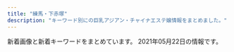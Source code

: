 ```yaml
---
title: "練馬・下赤塚"
description: "キーワード別にの巨乳アジアン・チャイナエステ嬢情報をまとめました。"
---
```


新着画像と新着キーワードをまとめています。
2021年05月22日の情報です。

<DmmAffiliateIns />
<KeywordTable
  shops={
    [
    {
        "name": "\u697d\u697d",
        "url": "http://www.e-rakuraku.info/",
        "keywords": {
            "C": 13
        },
        "img_links": [
            "http://www.e-rakuraku.info/images/huiyuan.png",
            "http://www.e-rakuraku.info/images/tite-gallery.png",
            "http://www.e-rakuraku.info/images/g5.jpg",
            "http://www.e-rakuraku.info/images/tel.png",
            "http://www.e-rakuraku.info/images/g3.jpg",
            "http://www.e-rakuraku.info/images/s1.png",
            "http://www.e-rakuraku.info/images/top.jpg",
            "http://www.e-rakuraku.info/images/sr.png",
            "http://www.e-rakuraku.info/images/g2.jpg",
            "http://www.e-rakuraku.info/images/g1.jpg",
            "http://www.e-rakuraku.info/images/nei_03.jpg",
            "http://www.e-rakuraku.info/images/g0.jpg",
            "http://www.e-rakuraku.info/images/tite-staff.png",
            "http://www.e-rakuraku.info/images/g4.jpg",
            "http://www.e-rakuraku.info/images/newt.png",
            "http://www.e-rakuraku.info/images/mobile.png",
            "http://www.e-rakuraku.info/images/s2.png",
            "http://www.e-rakuraku.info/images/newfacet.png"
        ],
        "station": "\u4e2d\u6751\u6a4b\u99c5"
    },
    {
        "img_links": [
            "http://sh-dafei.work/uploads/181207/1-1Q20G35320X0.png",
            "http://sh-dafei.work/uploads/181207/1-1Q20G40K63R.jpg",
            "http://sh-dafei.work/uploads/201002/1-201002144Z11V.jpg",
            "http://sh-dafei.work/uploads/171031/1-1G0311G505933.jpg",
            "http://sh-dafei.work/uploads/181214/1-1Q214154222511.jpg",
            "http://sh-dafei.work/uploads/allimg/180612/1-1P612160305350.jpg",
            "http://sh-dafei.work/templets/default/pc/picture/s_staff.png",
            "http://sh-dafei.work/uploads/171031/1-1G0311G344914.jpg",
            "http://sh-dafei.work/templets/default/pc/picture/s_pick.png",
            "http://sh-dafei.work/uploads/210219/1-210219105500300.jpg",
            "http://sh-dafei.work/uploads/180612/1-1P612160029349.jpg",
            "http://sh-dafei.work/uploads/181206/1-1Q206125154224.jpg",
            "http://sh-dafei.work/templets/default/pc/picture/face.png",
            "http://sh-dafei.work/uploads/190130/1-1Z130162635508.jpg",
            "http://sh-dafei.work/uploads/171031/1-1G0311G556445.jpg",
            "http://sh-dafei.work/uploads/171031/1-1G0311G531445.jpg",
            "http://sh-dafei.work/uploads/210326/1-210326140613257.jpg",
            "http://sh-dafei.work/uploads/180227/1-1P22G40S5448.jpg",
            "http://sh-dafei.work/templets/default/pc/picture/end1.jpg",
            "http://sh-dafei.work/uploads/190924/1-1Z924151334121.jpg",
            "http://sh-dafei.work/uploads/191115/1-191115132040J2.jpg",
            "http://sh-dafei.work/uploads/181206/1-1Q2061250494E.jpg",
            "http://sh-dafei.work/uploads/190301/1-1Z30116320A41.jpg",
            "http://sh-dafei.work/uploads/180612/1-1P6121601061c.jpg",
            "http://sh-dafei.work/uploads/171031/1-1G0311G4095M.jpg",
            "http://sh-dafei.work/templets/default/pc/picture/staffs.png",
            "http://sh-dafei.work/uploads/190809/1-1ZP9125I01S.jpg",
            "http://sh-dafei.work/uploads/181206/1-1Q2061253211D.jpg",
            "http://sh-dafei.work/templets/default/pc/picture/s_news.png",
            "http://sh-dafei.work/uploads/200117/1-20011G614144B.jpg",
            "http://sh-dafei.work/uploads/190329/1-1Z329151011c7.jpg",
            "http://sh-dafei.work/uploads/200612/1-200612154534W8.jpg",
            "http://sh-dafei.work/uploads/201113/1-20111314213cQ.jpg",
            "http://sh-dafei.work/uploads/181206/1-1Q2061249563O.jpg"
        ],
        "keywords": {},
        "url": "http://sh-dafei.work/",
        "station": "\u7df4\u99ac\u99c5\u897f\u53e3",
        "name": "\u5927\u5983"
    },
    {
        "url": "http://ginzaangel.esnavi.work/",
        "keywords": {
            "89": 1,
            "92": 1,
            "88": 2,
            "90": 3
        },
        "station": "\u7df4\u99ac\u99c5\u897f\u53e3",
        "name": "\u7df4\u99ac\u306e\u5929\u4f7f",
        "img_links": [
            "http://ginzaangel.esnavi.work/2/uploadimg/1615988408.jpeg",
            "http://ginzaangel.esnavi.work/news.jpg",
            "http://ginzaangel.esnavi.work/2/uploadimg/1615989033.jpeg",
            "http://ginzaangel.esnavi.work/int1.png",
            "http://ginzaangel.esnavi.work/2/uploadimg/1595657062.jpeg",
            "http://ginzaangel.esnavi.work/2/uploadimg/1601829474.jpeg",
            "http://ginzaangel.esnavi.work/sys1.jpg",
            "http://ginzaangel.esnavi.work/staff_t.jpg",
            "http://ginzaangel.esnavi.work/head.jpg",
            "http://ginzaangel.esnavi.work/s1.png",
            "http://ginzaangel.esnavi.work/sys2.jpg",
            "http://ginzaangel.esnavi.work/2/uploadimg/1619341553.jpeg",
            "http://ginzaangel.esnavi.work/2/uploadimg/1615989115.jpeg",
            "http://ginzaangel.esnavi.work/2/uploadimg/1615988934.jpeg"
        ]
    },
    {
        "name": "\u512a\u30fb\u7f8e",
        "keywords": {},
        "img_links": [
            "http://rose.este.work/index-1.htm.jpg",
            "http://rose.este.work/unnamed.png",
            "http://rose.este.work/index-25.htm.jpg",
            "http://rose.este.work/r5.jpg",
            "http://rose.este.work/totop.png",
            "http://rose.este.work/re.jpg",
            "http://rose.este.work/index-26.htm.jpg",
            "http://rose.este.work/sys1.png",
            "http://rose.este.work/r4.jpg",
            "http://rose.este.work/resize_1500-450.jpg",
            "http://rose.este.work/r3.jpg",
            "http://rose.este.work/r1.jpg",
            "http://rose.este.work/resize_250.png",
            "http://rose.este.work/index-24.htm.jpg"
        ],
        "station": "\u6c5f\u53e4\u7530\u99c5\u5357\u53e3",
        "url": "http://rose.este.work/"
    },
    {
        "name": "\u6e29\u30fb\u306c\u304f\u3082\u308a",
        "img_links": [],
        "keywords": {},
        "url": "http://tenpo2.iest.info/",
        "station": "\u4e0a\u677f\u6a4b\u99c5\u5317\u53e3"
    },
    {
        "name": "\u30b8\u30e3\u30b9\u30df\u30f3",
        "url": "http://evergrace.tyo.cm/",
        "img_links": [],
        "keywords": {},
        "station": "\u6210\u5897\u99c5"
    },
    {
        "img_links": [
            "http://pakira-massage.work/i/img/sta1.jpg",
            "http://pakira-massage.work/i/img/r4.jpg",
            "http://pakira-massage.work/img/head.jpg",
            "http://pakira-massage.work/i/img/r1.jpg",
            "http://pakira-massage.work/i/img/r3.jpg",
            "http://pakira-massage.work/img/sta1.jpg",
            "http://pakira-massage.work/i/img/st1.jpg",
            "http://pakira-massage.work/img/botton.jpg",
            "http://pakira-massage.work/img/sta2.jpg",
            "http://pakira-massage.work/i/img/r6.jpg",
            "http://pakira-massage.work/img/st2.jpg",
            "http://pakira-massage.work/img/campian.jpg",
            "http://pakira-massage.work/i/img/r2.jpg",
            "http://pakira-massage.work/i/img/sta2.jpg",
            "http://pakira-massage.work/img/mobile-1.png",
            "http://pakira-massage.work/img/s1.jpg",
            "http://pakira-massage.work/img/st1.jpg",
            "http://pakira-massage.work/img/nos.jpg",
            "http://pakira-massage.work/i/img/r5.jpg",
            "http://pakira-massage.work/img/s2.jpg"
        ],
        "keywords": {
            "85": 2,
            "C": 11,
            "87": 1,
            "E": 1
        },
        "station": "\u8981\u753a\u99c55\u756a\u51fa\u53e3",
        "name": "\u30d1\u30ad\u30e9",
        "url": "http://pakira-massage.work/"
    },
    {
        "img_links": [
            "http://aclass.estheya.com/css/staff/staff001.jpg",
            "http://aclass.estheya.com/css/staff/staff006.jpg",
            "http://aclass.estheya.com/css/staff/staff001-b.jpg",
            "http://aclass.estheya.com/css/staff/staff0004.jpg",
            "http://aclass.estheya.com/images/call.png",
            "http://aclass.estheya.com/css/m-head02.jpg",
            "http://aclass.estheya.com/css/m-top004.jpg",
            "http://aclass.estheya.com/css/staff/staff005.jpg",
            "http://aclass.estheya.com/css/m-head04.jpg",
            "http://aclass.estheya.com/css/right.jpg",
            "http://aclass.estheya.com/css/staff/staff0003.jpg",
            "http://aclass.estheya.com/css/cam01.jpg",
            "http://aclass.estheya.com/css/staff/staff002.jpg",
            "http://aclass.estheya.com/css/left.jpg"
        ],
        "station": "\u7df4\u99ac\u99c5",
        "name": "A-CLASS\uff5e\u30a8\u30fc\u30af\u30e9\u30b9\uff5e",
        "keywords": {
            "D": 3,
            "89": 1,
            "92": 1,
            "E": 1,
            "90": 3,
            "86": 1,
            "C": 2
        },
        "url": "http://aclass.estheya.com/"
    },
    {
        "img_links": [
            "http://margaret.ests.jp/photos/sites/29/2020/04/202004102157462.jpeg",
            "http://margaret.ests.jp/images/room4.jpg",
            "http://margaret.ests.jp/photos/sites/29/2020/04/2020040205541033.jpg",
            "http://margaret.ests.jp/photos/sites/29/2020/06/202006301829174.jpeg",
            "http://margaret.ests.jp/images/room2.jpg",
            "http://margaret.ests.jp/photos/sites/29/2020/04/202004081414540.jpg",
            "http://margaret.ests.jp/photos/sites/29/2021/01/2021011511194654.jpg",
            "http://margaret.ests.jp/photos/sites/29/2020/08/2020080615352994.jpeg",
            "http://margaret.ests.jp/images/service3.jpg",
            "http://margaret.ests.jp/images/service4.jpg",
            "http://margaret.ests.jp/images/s_pick.jpg",
            "http://margaret.ests.jp/images/s_service.png",
            "http://margaret.ests.jp/images/service1.jpg",
            "http://margaret.ests.jp/images/room1.jpg",
            "http://margaret.ests.jp/photos/sites/29/2020/03/2020032709162529.jpg",
            "http://margaret.ests.jp/images/mobile.jpg",
            "http://margaret.ests.jp/images/s_staff.png",
            "http://margaret.ests.jp/images/top.jpg",
            "http://margaret.ests.jp/photos/sites/29/2020/05/202005281752578.jpg",
            "http://margaret.ests.jp/photos/sites/29/2020/04/2020041014190824.jpg",
            "http://margaret.ests.jp/images/service2.jpg",
            "http://margaret.ests.jp/images/room3.jpg",
            "http://margaret.ests.jp/images/s_news.jpg",
            "http://margaret.ests.jp/images/info.jpg",
            "http://margaret.ests.jp/photos/sites/29/2020/06/2020062814010219.jpeg",
            "http://margaret.ests.jp/photos/sites/29/2020/08/2020082222274080.jpeg"
        ],
        "keywords": {
            "88": 24,
            "85": 36,
            "86": 24,
            "87": 12,
            "D": 72,
            "E": 60
        },
        "url": "http://margaret.ests.jp/",
        "name": "\u30de\u30fc\u30ac\u30ec\u30c3\u30c8",
        "station": "\u685c\u53f0\u99c5\u5317\u53e3"
    },
    {
        "name": "\u3072\u307e\u308f\u308a",
        "station": "\u7df4\u99ac\u99c5\u5357\u53e3",
        "url": "http://himawari.est-u.com/",
        "img_links": [
            "http://himawari.est-u.com/images/index_04.jpg",
            "http://himawari.est-u.com/staff/yuki.jpg",
            "http://himawari.est-u.com/staff/umi.jpg",
            "http://himawari.est-u.com/staff/sakura.jpg",
            "http://himawari.est-u.com/staff/yumi.jpg",
            "http://himawari.est-u.com/images/index_08.jpg",
            "http://himawari.est-u.com/images/index_02.jpg",
            "http://himawari.est-u.com/images/down.jpg",
            "http://himawari.est-u.com/staff/izumi.jpg",
            "http://himawari.est-u.com/staff/risa.jpg",
            "http://himawari.est-u.com/staff/asuka.jpg",
            "http://himawari.est-u.com/images/index2_08.jpg",
            "http://himawari.est-u.com/images/a1.jpg",
            "http://himawari.est-u.com/images/a2.jpg",
            "http://himawari.est-u.com/images/therpist.jpg",
            "http://himawari.est-u.com/staff/nami.jpg",
            "http://himawari.est-u.com/images/index_10.jpg",
            "http://himawari.est-u.com/staff/emi.jpg"
        ],
        "keywords": {
            "C": 7
        }
    },
    {
        "keywords": {},
        "station": "\u77f3\u795e\u4e95\u516c\u5712\u99c5\u5357\u53e3",
        "url": "http://aroma-p.info/",
        "img_links": [],
        "name": "AROMA PLAZA \u30a2\u30ed\u30de\u30d7\u30e9\u30b6"
    },
    {
        "url": "http://es-nerima.biz/",
        "station": "\u7df4\u99ac\u99c5\u5317\u53e3",
        "img_links": [
            "http://es-nerima.biz/wp-content/uploads/2016/10/eri-250x330.jpg",
            "http://es-nerima.biz/wp-content/themes/template-salon2/images/pickup-frame.png",
            "http://es-nerima.biz/wp-content/uploads/2016/10/g3-250x330.jpg",
            "http://cdn.dino-es.com/images/logo/88x31DinoEs.png",
            "http://es-nerima.biz/wp-content/uploads/2016/10/g1-250x330.jpg",
            "http://es-nerima.biz/wp-content/themes/template-salon2/images/newface-ttl.png",
            "http://es-nerima.biz/wp-content/uploads/2016/10/camp-bnr.jpg",
            "http://es-nerima.biz/wp-content/themes/template-salon2/images/gallery1.jpg",
            "http://es-nerima.biz/wp-content/themes/template-salon2/images/pickup-ttl.png",
            "http://es-nerima.biz/wp-content/themes/template-salon2/images/gallery4.jpg",
            "http://es-nerima.biz/wp-content/uploads/2016/10/g5.jpg",
            "http://es-nerima.biz/wp-content/themes/template-salon2/images/gallery2.jpg",
            "http://es-nerima.biz/wp-content/themes/template-salon2/images/magazine.jpg",
            "http://es-nerima.biz/wp-content/uploads/2016/10/eri.jpg",
            "http://es-nerima.biz/wp-content/uploads/2016/10/girl-1-250x330.jpg",
            "http://es-nerima.biz/wp-content/uploads/2016/10/mika.jpg",
            "http://es-nerima.biz/wp-content/uploads/2016/10/girl-1.jpg",
            "http://es-nerima.biz/wp-content/uploads/2016/10/gallery8-600x600.jpg",
            "http://es-nerima.biz/wp-content/uploads/2016/10/mika-250x330.jpg",
            "http://es-nerima.biz/wp-content/uploads/2016/10/g3.jpg",
            "http://es-nerima.biz/wp-content/uploads/2016/10/g6-250x330.jpg",
            "http://es-nerima.biz/wp-content/uploads/2016/10/g4-250x330.jpg",
            "http://es-nerima.biz/wp-content/themes/template-salon2/images/massage-de_88_31.jpg",
            "http://es-nerima.biz/wp-content/themes/template-salon2/images/gallery-ttl.png",
            "http://es-nerima.biz/wp-content/themes/template-salon2/images/gallery3.jpg",
            "http://es-nerima.biz/wp-content/uploads/2016/10/gallery2.jpg",
            "http://es-nerima.biz/wp-content/uploads/2016/10/gallery8.jpg",
            "http://es-nerima.biz/wp-content/uploads/2016/10/g5-250x330.jpg",
            "http://es-nerima.biz/wp-content/uploads/2016/10/gallery5.jpg",
            "http://es-nerima.biz/wp-content/uploads/2016/10/gallery7.jpg",
            "http://es-nerima.biz/wp-content/themes/template-salon2/images/camp-bnr.jpg",
            "http://es-nerima.biz/wp-content/themes/template-salon2/images/tel.png",
            "http://es-nerima.biz/wp-content/themes/template-salon2/images/slider1.jpg",
            "http://es-nerima.biz/wp-content/themes/template-salon2/images/news-ttl.png",
            "http://es-nerima.biz/wp-content/uploads/2016/10/gallery3.jpg",
            "http://es-nerima.biz/wp-content/uploads/2016/10/gallery6.jpg",
            "http://es-nerima.biz/wp-content/uploads/2016/10/gallery1.jpg",
            "http://es-nerima.biz/wp-content/uploads/2016/10/g6.jpg"
        ],
        "keywords": {},
        "name": "\u3046\u3089\u3089"
    },
    {
        "name": "\u6708\u306e\u604b",
        "keywords": {
            "C": 7
        },
        "url": "http://moonlove.est-u.com/",
        "station": "\u7df4\u99ac\u99c5\u5317\u53e3",
        "img_links": [
            "http://moonlove.est-u.com/images/index1_06.jpg",
            "http://moonlove.est-u.com/images/index_12.jpg",
            "http://moonlove.est-u.com/images/s6.jpg",
            "http://moonlove.est-u.com/images/staff_09.jpg",
            "http://moonlove.est-u.com/staff/hitomi.jpg",
            "http://moonlove.est-u.com/images/index_14.jpg",
            "http://moonlove.est-u.com/images/index_16.jpg",
            "http://moonlove.est-u.com/images/index_02.jpg",
            "http://moonlove.est-u.com/images/s5.jpg",
            "http://moonlove.est-u.com/images/icon_000.jpg",
            "http://moonlove.est-u.com/images/index_07.jpg",
            "http://moonlove.est-u.com/images/s3.jpg",
            "http://moonlove.est-u.com/images/s1.jpg",
            "http://moonlove.est-u.com/images/index_05.jpg",
            "http://moonlove.est-u.com/images/s8.jpg",
            "http://moonlove.est-u.com/staff/sakura.jpg",
            "http://moonlove.est-u.com/images/index_13.jpg",
            "http://moonlove.est-u.com/images/index_15.jpg",
            "http://moonlove.est-u.com/images/index_08.jpg",
            "http://moonlove.est-u.com/images/index3_06.jpg",
            "http://moonlove.est-u.com/staff/nami.jpg",
            "http://moonlove.est-u.com/images/index_10.jpg",
            "http://moonlove.est-u.com/images/index_04.jpg",
            "http://moonlove.est-u.com/staff/kaori.jpg",
            "http://moonlove.est-u.com/staff/miki.jpg",
            "http://moonlove.est-u.com/staff/ayumi.jpg",
            "http://moonlove.est-u.com/images/s4.jpg",
            "http://moonlove.est-u.com/images/index2_06.jpg",
            "http://moonlove.est-u.com/images/index_19.jpg",
            "http://moonlove.est-u.com/images/index_17.jpg"
        ]
    },
    {
        "url": "https://salasa.tokyo/",
        "name": "\u3064\u307c\u307f",
        "keywords": {
            "C": 13,
            "D": 6,
            "E": 14,
            "G": 3
        },
        "station": "\u7df4\u99ac\u99c5\u897f\u53e3",
        "img_links": [
            "https://salasa.tokyo/wp-content/uploads/2020/02/11salasa.jpg",
            "https://salasa.tokyo/wp-content/themes/este/img/tel_header.png",
            "https://salasa.tokyo/wp-content/themes/este/img/call.png",
            "https://salasa.tokyo/wp-content/uploads/2020/04/2311121salasa.jpg",
            "https://salasa.tokyo/wp-content/themes/este/img/4.jpg",
            "https://salasa.tokyo/wp-content/themes/este/img/top-img04.png",
            "https://salasa.tokyo/wp-content/uploads/2020/02/8776salasa.jpg",
            "https://salasa.tokyo/wp-content/uploads/2021/02/345salasa.jpg",
            "https://salasa.tokyo/wp-content/uploads/2020/02/1salasa.jpg",
            "https://salasa.tokyo/wp-content/themes/este/img/2.jpg",
            "https://salasa.tokyo/wp-content/themes/este/img/top-img02.png",
            "https://salasa.tokyo/wp-content/themes/este/img/top-img021.png",
            "https://salasa.tokyo/wp-content/themes/este/img/tel_footer.png",
            "https://salasa.tokyo/wp-content/themes/este/img/1.jpg",
            "https://salasa.tokyo/wp-content/uploads/2020/03/897261salasa.jpg",
            "https://salasa.tokyo/wp-content/themes/este/img/top-img01b.png",
            "https://salasa.tokyo/wp-content/themes/este/img/3.jpg",
            "https://salasa.tokyo/wp-content/uploads/2020/02/32salasa.jpg",
            "https://salasa.tokyo/wp-content/uploads/2021/04/s187alasa.jpg",
            "https://salasa.tokyo/wp-content/themes/este/img/top-img01.png",
            "https://salasa.tokyo/wp-content/uploads/2020/02/21salasa.jpg",
            "https://salasa.tokyo/wp-content/themes/este/img/top-img05.png",
            "https://salasa.tokyo/wp-content/themes/este/img/top-img01a.png",
            "https://salasa.tokyo/wp-content/uploads/2020/02/41salasa.jpg"
        ]
    },
    {
        "station": "\u5927\u5c71\u99c5\u5357\u53e3",
        "url": "http://c-ikoi.work/",
        "name": "\u61a9",
        "keywords": {},
        "img_links": [
            "http://c-ikoi.work/images/line.png",
            "http://c-ikoi.work/images/int3.png",
            "http://c-ikoi.work/images/3.jpg",
            "http://c-ikoi.work/images/interior_t.jpg",
            "http://c-ikoi.work/images/rec2.png",
            "http://c-ikoi.work/images/news.jpg",
            "http://c-ikoi.work/img/aoi1.jpg",
            "http://c-ikoi.work/images/sys3.png",
            "http://c-ikoi.work/images/staff_t.jpg",
            "http://c-ikoi.work/images/head.jpg",
            "http://c-ikoi.work/images/mobile.jpg",
            "http://c-ikoi.work/images/int2.png",
            "http://c-ikoi.work/images/4.jpg",
            "http://c-ikoi.work/img/moe1.jpg",
            "http://c-ikoi.work/images/2.jpg",
            "http://c-ikoi.work/images/1.jpg",
            "http://c-ikoi.work/images/sys1.jpg",
            "http://c-ikoi.work/images/tel.jpg",
            "http://c-ikoi.work/images/rec1.png",
            "http://c-ikoi.work/img/yuki1.jpg",
            "http://c-ikoi.work/images/int1.png",
            "http://c-ikoi.work/img/rina1.jpg",
            "http://c-ikoi.work/images/sys2.jpg",
            "http://c-ikoi.work/images/concept.jpg"
        ]
    },
    {
        "img_links": [
            "http://www.smile.mensest.com/files/003.jpg",
            "http://www.smile.mensest.com/img/ttl_news.png",
            "http://www.smile.mensest.com/img/goback.jpg",
            "http://www.smile.mensest.com/img/ttl_info.png",
            "http://www.smile.mensest.com/files/004.jpg",
            "http://www.smile.mensest.com/img/pickup.jpg",
            "http://www.smile.mensest.com/img/header02.png",
            "http://www.smile.mensest.com/img/btn_blog.png",
            "http://www.smile.mensest.com/files/001.jpg",
            "http://www.smile.mensest.com/img/btn_side_mobile.jpg",
            "http://www.smile.mensest.com/files/002.jpg"
        ],
        "keywords": {
            "D": 4,
            "85": 2,
            "87": 2,
            "C": 16,
            "88": 4
        },
        "url": "http://www.smile.mensest.com/",
        "name": "Smile -\u30b9\u30de\u30a4\u30eb-",
        "station": "\u7df4\u99ac\u99c5\u897f\u53e3"
    },
    {
        "name": "\u7d05\u6708",
        "station": "\u4e0b\u8d64\u585a\u99c5\u5317\u53e3",
        "img_links": [
            "http://www.es-kou.link/img/satomi1.jpg",
            "http://www.es-kou.link/images/s1.png",
            "http://www.es-kou.link/images/b2.jpg",
            "http://www.es-kou.link/img/nana1.jpg",
            "http://www.es-kou.link/images/1.jpg",
            "http://www.es-kou.link/images/2.jpg",
            "http://www.es-kou.link/images/b1.jpg",
            "http://www.es-kou.link/images/int1.png",
            "http://www.es-kou.link/images/int2.png",
            "http://www.es-kou.link/img/mimi1.jpg",
            "http://www.es-kou.link/images/interior_t.jpg",
            "http://www.es-kou.link/images/info.png",
            "http://www.es-kou.link/images/sys1.jpg",
            "http://www.es-kou.link/images/sys3.png",
            "http://www.es-kou.link/images/head.jpg",
            "http://www.es-kou.link/images/sys2.jpg",
            "http://www.es-kou.link/images/3.jpg",
            "http://www.es-kou.link/images/mobile.jpg",
            "http://www.es-kou.link/images/news.jpg",
            "http://www.es-kou.link/images/staff_t.jpg"
        ],
        "keywords": {},
        "url": "http://www.es-kou.link/"
    },
    {
        "keywords": {},
        "img_links": [
            "https://static.wixstatic.com/media/73ea4e_4f276738c0354f93b87840e2d55be62b~mv2.png",
            "https://static.wixstatic.com/media/56292f_4d626237c2cd4806b0251dae4554758e.jpg",
            "https://static.wixstatic.com/media/73ea4e_73ca4971bac34776a53c8b09526abe0d~mv2.jpg",
            "https://static.wixstatic.com/media/56292f_3dc196c69ac04338b46a28f7dc0f4df2.jpg"
        ],
        "url": "https://1270791003.wixsite.com/mysite/",
        "station": "\u65b0\u685c\u53f0\u99c51\u756a\u51fa\u53e3",
        "name": "\u697d\u3005"
    },
    {
        "station": "\u3068\u304d\u308f\u53f0\u99c5\u5357\u53e3",
        "name": "\u6696\u5fc3",
        "url": "http://www.hi-msg.com/dansin/",
        "img_links": [
            "http://www.hi-msg.com/dansin/images/p-5.jpg",
            "http://www.hi-msg.com/dansin/images/p-2-1.jpg",
            "http://www.hi-msg.com/dansin/images/p-5-1.jpg",
            "http://www.hi-msg.com/dansin/images/1.jpg",
            "http://www.hi-msg.com/dansin/images/s_pick.jpg",
            "http://www.hi-msg.com/dansin/images/p-8.jpg",
            "http://www.hi-msg.com/dansin/images/s_face.jpg",
            "http://www.hi-msg.com/dansin/images/top1.jpg",
            "http://www.hi-msg.com/dansin/images/p-2.jpg",
            "http://www.hi-msg.com/dansin/images/p-7.jpg",
            "http://www.hi-msg.com/dansin/images/top.jpg",
            "http://www.hi-msg.com/dansin/images/p-9-1.jpg",
            "http://www.hi-msg.com/dansin/images/s_news.jpg",
            "http://www.hi-msg.com/dansin/images/p-9.jpg",
            "http://www.hi-msg.com/dansin/images/end1.jpg",
            "http://www.hi-msg.com/dansin/images/mobile.jpg",
            "http://www.hi-msg.com/dansin/images/p-6.jpg",
            "http://www.hi-msg.com/dansin/images/p-6-1.jpg",
            "http://www.hi-msg.com/dansin/images/nav.jpg",
            "http://www.hi-msg.com/dansin/images/s_info.jpg"
        ],
        "keywords": {}
    },
    {
        "keywords": {
            "C": 8
        },
        "url": "http://www.nerima-rose.com/",
        "name": "ROSE",
        "station": "\u7df4\u99ac\u99c5\u5357\u53e3",
        "img_links": [
            "http://www.nerima-rose.com/images/shop/4/s1.jpg",
            "http://www.nerima-rose.com/cgi-bin/topics/img/16-1.jpg",
            "http://www.nerima-rose.com/images/rosa-pindao_09.jpg",
            "http://www.nerima-rose.com/images/aroma/r2.jpg",
            "http://www.nerima-rose.com/images/aroma/r1.jpg",
            "http://www.nerima-rose.com/images/index-rosa_04.jpg",
            "http://www.nerima-rose.com/images/sys3.jpg",
            "http://www.nerima-rose.com/images/staff/17/riri.jpg",
            "http://www.nerima-rose.com/images/staff/17/2/nana.png",
            "http://www.nerima-rose.com/images/staff/18/ayumi.jpg",
            "http://www.nerima-rose.com/images/images/sys2018_03.jpg",
            "http://www.nerima-rose.com/images/rosa-pindao_07.jpg",
            "http://www.nerima-rose.com/images/nav/nav-rec.jpg",
            "http://www.nerima-rose.com/images/shop/h1.jpg",
            "http://www.nerima-rose.com/images/index-rosa_02.jpg",
            "http://www.nerima-rose.com/images/shop/11.jpg",
            "http://www.nerima-rose.com/images/rosa-sys_04.jpg",
            "http://www.nerima-rose.com/images/rosa-sys_09a.jpg",
            "http://www.nerima-rose.com/images/index-rosa_09.jpg",
            "http://www.nerima-rose.com/images/aroma/r3.jpg",
            "http://www.nerima-rose.com/images/staff/18/hina.jpg",
            "http://www.nerima-rose.com/images/staff/16/kaori2.jpg",
            "http://www.nerima-rose.com/images/nav/nav-acc.jpg",
            "http://www.nerima-rose.com/images/staff/18/misaki.jpg",
            "http://www.nerima-rose.com/images/staff/17/2/ena.jpg",
            "http://www.nerima-rose.com/images/images/sys2018_06.jpg",
            "http://www.nerima-rose.com/images/shop/3/sh1.jpg",
            "http://www.nerima-rose.com/images/staff/16/aya2.jpg"
        ]
    },
    {
        "url": "http://lachesis.este88.com/",
        "station": "\u5927\u6cc9\u5b66\u5712\u99c5",
        "keywords": {
            "91": 3,
            "E": 1,
            "D": 2,
            "88": 2,
            "93": 1,
            "F": 4,
            "95": 1,
            "G": 1,
            "84": 1,
            "81": 1,
            "83": 2,
            "C": 4,
            "80": 1,
            "86": 1
        },
        "name": "\u30e9\u30b1\u30b7\u30b9\u5927\u6cc9\u5b66\u5712",
        "img_links": [
            "http://lachesis.este88.com/gals/narumi2.jpg",
            "https://lachesis.este88.com/gals/mao1.jpg",
            "http://lachesis.este88.com/images/info5.jpg",
            "http://lachesis.este88.com/gals/maria1.jpg",
            "https://lachesis.este88.com/gals/minami1.jpg",
            "http://lachesis.este88.com/gals/rinnka1.jpg",
            "https://lachesis.este88.com/images/sysh3bar.png",
            "http://lachesis.este88.com/gals/ruka2.jpg",
            "http://lachesis.este88.com/gals/itika2.jpg",
            "http://lachesis.este88.com/gals/nozomi4.jpg",
            "http://lachesis.este88.com/gals/ruka4.jpg",
            "https://lachesis.este88.com/gals/yuno1.jpg",
            "http://lachesis.este88.com/gals/nozomi2.jpg",
            "http://lachesis.este88.com/gals/yuno2.jpg",
            "http://lachesis.este88.com/images/bg_header.jpg",
            "http://lachesis.este88.com/gals/miho1.jpg",
            "http://lachesis.este88.com/images/sysh3bar.png",
            "http://lachesis.este88.com/gals/ruka1.jpg",
            "http://lachesis.este88.com/gals/tumugi1.jpg",
            "http://lachesis.este88.com/images/line.jpg",
            "https://lachesis.este88.com/images/info5.jpg",
            "https://lachesis.este88.com/gals/nozomi1.jpg",
            "https://lachesis.este88.com/gals/tumugi1.jpg",
            "http://lachesis.este88.com/gals/miku3.jpg",
            "https://lachesis.este88.com/images/bg_header.jpg",
            "http://lachesis.este88.com/gals/aoi1.jpg",
            "http://lachesis.este88.com/gals/aoi3.jpg",
            "http://lachesis.este88.com/gals/mao2.jpg",
            "http://lachesis.este88.com/gals/tumugi2.jpg",
            "https://lachesis.este88.com/gals/narumi1.jpg",
            "http://lachesis.este88.com/images/bg_header3.jpg",
            "http://lachesis.este88.com/gals/ruka3.jpg",
            "http://momipara.jp/img/link/momi234.jpg",
            "http://lachesis.este88.com/gals/aoi2.jpg",
            "http://lachesis.este88.com/gals/nozomi1.jpg",
            "http://lachesis.este88.com/gals/rinnka4.jpg",
            "http://lachesis.este88.com/gals/mao1.jpg",
            "http://lachesis.este88.com/gals/tumugi3.jpg",
            "http://lachesis.este88.com/gals/itika3.jpg",
            "http://lachesis.este88.com/gals/miku1.jpg",
            "http://lachesis.este88.com/gals/narumi1.jpg",
            "http://lachesis.este88.com/gals/narumi3.jpg",
            "http://lachesis.este88.com/gals/yuno3.jpg",
            "http://lachesis.este88.com/gals/rinnka3.jpg",
            "http://lachesis.este88.com/gals/itika1.jpg",
            "https://lachesis.este88.com/gals/ruka1.jpg",
            "http://lachesis.este88.com/gals/narumi4.jpg",
            "https://lachesis.este88.com/gals/maria1.jpg",
            "http://lachesis.este88.com/gals/yuno1.jpg",
            "http://lachesis.este88.com/gals/minami2.jpg",
            "https://lachesis.este88.com/gals/miho1.jpg",
            "http://lachesis.este88.com/gals/miku2.jpg",
            "https://lachesis.este88.com/images/line.jpg",
            "https://lachesis.este88.com/gals/itika1.jpg",
            "https://lachesis.este88.com/images/bg_header3.jpg",
            "https://lachesis.este88.com/gals/miku1.jpg",
            "http://lachesis.este88.com/gals/miho3.jpg",
            "http://lachesis.este88.com/gals/rinnka2.jpg",
            "http://lachesis.este88.com/gals/miho2.jpg",
            "https://lachesis.este88.com/gals/rinnka1.jpg",
            "http://lachesis.este88.com/gals/minami1.jpg",
            "https://lachesis.este88.com/gals/aoi1.jpg",
            "http://lachesis.este88.com/gals/nozomi3.jpg"
        ]
    },
    {
        "keywords": {
            "88": 5,
            "85": 10,
            "D": 15,
            "83": 5
        },
        "url": "http://siesta.ests.jp/",
        "img_links": [
            "http://siesta.ests.jp/photos/sites/39/2021/01/2021011116333493.jpg",
            "http://siesta.ests.jp/images/news.jpg",
            "http://siesta.ests.jp/images/pick.jpg",
            "http://siesta.ests.jp/images/acc2.jpg",
            "http://siesta.ests.jp/photos/sites/39/2021/04/2021042011331872.jpg",
            "http://siesta.ests.jp/images/mobile1.jpg",
            "http://siesta.ests.jp/images/info.jpg",
            "http://siesta.ests.jp/images/top.png",
            "http://siesta.ests.jp/images/s-recriut.jpg",
            "http://siesta.ests.jp/images/s-staff.jpg",
            "http://siesta.ests.jp/images/acc3.jpg",
            "http://siesta.ests.jp/photos/sites/39/2021/04/2021040818055925.jpg",
            "http://siesta.ests.jp/images/acc1.jpg",
            "http://siesta.ests.jp/images/mobile.jpg",
            "http://siesta.ests.jp/images/acc4.jpg",
            "http://siesta.ests.jp/photos/sites/39/2021/01/2021011116333298.jpg"
        ],
        "station": "\u5927\u6cc9\u5b66\u5712\u99c5\u5317\u53e3",
        "name": "\u30b7\u30a8\u30b9\u30bf"
    },
    {
        "url": "http://www.es-yas.click/",
        "name": "\u30b9\u30a6\u30a3\u30fc\u30c8",
        "station": "\u4e2d\u6751\u6a4b\u99c5\u5357\u53e3",
        "img_links": [
            "http://www.es-yas.click/images/mobile.jpg",
            "http://www.es-yas.click/images/interior_t.jpg",
            "http://www.es-yas.click/images/sys2.png",
            "http://www.es-yas.click/img/sayuri1.jpg",
            "http://www.es-yas.click/images/s1.png",
            "http://www.es-yas.click/images/news.jpg",
            "http://www.es-yas.click/img/mari1.jpg",
            "http://www.es-yas.click/images/3.jpg",
            "http://www.es-yas.click/images/sys1.png",
            "http://www.es-yas.click/img/riri1.jpg",
            "http://www.es-yas.click/images/sirase.jpg",
            "http://www.es-yas.click/images/ac1.png",
            "http://www.es-yas.click/images/int2.png",
            "http://www.es-yas.click/images/1.jpg",
            "http://www.es-yas.click/images/2.jpg",
            "http://www.es-yas.click/images/newface.png",
            "http://www.es-yas.click/images/staff_t.jpg",
            "http://www.es-yas.click/images/head.jpg",
            "http://www.es-yas.click/images/info.png",
            "http://www.es-yas.click/images/int1.png",
            "http://www.es-yas.click/images/tel.jpg"
        ],
        "keywords": {}
    },
    {
        "keywords": {
            "D": 2,
            "E": 1
        },
        "img_links": [
            "http://nymphe-est.biz/images/tm.jpg",
            "http://nymphe-est.biz/images/bul.jpg",
            "http://nymphe-est.biz/images/stal.jpg",
            "http://nymphe-est.biz/images/m2.png",
            "http://nymphe-est.biz/images/m4.png",
            "http://nymphe-est.biz/images/m1.png",
            "http://nymphe-est.biz/images/top.png",
            "http://nymphe-est.biz/images/tit5.jpg",
            "http://nymphe-est.biz/images/tit3.jpg",
            "http://nymphe-est.biz/images/fla.jpg",
            "http://nymphe-est.biz/images/cg01.jpg",
            "http://nymphe-est.biz/images/bur.jpg",
            "http://nymphe-est.biz/images/m3.png",
            "http://nymphe-est.biz/images/no.png",
            "http://nymphe-est.biz/images/stat.jpg",
            "http://nymphe-est.biz/images/cg03.jpg",
            "http://nymphe-est.biz/images/accl.jpg",
            "http://nymphe-est.biz/images/m6.png",
            "http://nymphe-est.biz/images/cg02.jpg",
            "http://nymphe-est.biz/images/spt.png",
            "http://nymphe-est.biz/images/tit2.jpg",
            "http://nymphe-est.biz/images/m5.png",
            "http://nymphe-est.biz/images/tit6.jpg",
            "http://nymphe-est.biz/images/tit4.jpg"
        ],
        "station": "\u6771\u6b66\u7df4\u99ac\u99c5\u5317\u53e3",
        "url": "http://nymphe-est.biz/",
        "name": "\u59eb\u306e\u3086\u3073\u3055\u304d"
    },
    {
        "station": "\u7df4\u99ac\u99c5\u897f\u53e3",
        "img_links": [
            "http://ponfu-massage.work/i/img/sta28.jpg",
            "http://ponfu-massage.work/img/st38.jpg",
            "http://ponfu-massage.work/img/sta47.jpg",
            "http://ponfu-massage.work/img/st18.jpg",
            "http://ponfu-massage.work/img/sta44.jpg",
            "http://ponfu-massage.work/img/st35.jpg",
            "http://ponfu-massage.work/img/acc6.jpg",
            "http://ponfu-massage.work/img/st42.jpg",
            "http://ponfu-massage.work/img/s44.jpg",
            "http://ponfu-massage.work/img/sta45.jpg",
            "http://ponfu-massage.work/img/s43.jpg",
            "http://ponfu-massage.work/img/acc4.jpg",
            "http://ponfu-massage.work/i/img/sta43.jpg",
            "http://ponfu-massage.work/i/img/r4.jpg",
            "http://ponfu-massage.work/img/s39.jpg",
            "http://ponfu-massage.work/img/st28.jpg",
            "http://ponfu-massage.work/img/sta30.jpg",
            "http://ponfu-massage.work/img/acc5.jpg",
            "http://ponfu-massage.work/i/img/st45.jpg",
            "http://ponfu-massage.work/img/sta46.jpg",
            "http://ponfu-massage.work/img/st41.jpg",
            "http://ponfu-massage.work/img/st43.jpg",
            "http://ponfu-massage.work/i/img/r3.jpg",
            "http://ponfu-massage.work/i/img/sta44.jpg",
            "http://ponfu-massage.work/i/img/r1.jpg",
            "http://ponfu-massage.work/img/sta41.jpg",
            "http://ponfu-massage.work/i/img/sta39.jpg",
            "http://ponfu-massage.work/img/acc3.jpg",
            "http://ponfu-massage.work/img/st46.jpg",
            "http://ponfu-massage.work/img/acc8.jpg",
            "http://ponfu-massage.work/i/img/sta47.jpg",
            "http://ponfu-massage.work/img/s38.jpg",
            "http://ponfu-massage.work/img/acc9.jpg",
            "http://ponfu-massage.work/img/sta38.jpg",
            "http://ponfu-massage.work/i/img/sta38.jpg",
            "http://ponfu-massage.work/img/sta43.jpg",
            "http://ponfu-massage.work/img/s41.jpg",
            "http://ponfu-massage.work/img/sta35.jpg",
            "http://ponfu-massage.work/i/img/sta45.jpg",
            "http://ponfu-massage.work/img/sta39.jpg",
            "http://ponfu-massage.work/img/botton.jpg",
            "http://ponfu-massage.work/img/acc1.jpg",
            "http://ponfu-massage.work/img/acc7.jpg",
            "http://ponfu-massage.work/img/s46.jpg",
            "http://ponfu-massage.work/img/s42.jpg",
            "http://ponfu-massage.work/img/s45.jpg",
            "http://ponfu-massage.work/img/sta28.jpg",
            "http://ponfu-massage.work/img/st30.jpg",
            "http://ponfu-massage.work/i/img/sta46.jpg",
            "http://ponfu-massage.work/i/img/sta42.jpg",
            "http://ponfu-massage.work/i/img/sta30.jpg",
            "http://ponfu-massage.work/i/img/r2.jpg",
            "http://ponfu-massage.work/img/acc2.jpg",
            "http://ponfu-massage.work/img/st44.jpg",
            "http://ponfu-massage.work/i/img/sta41.jpg",
            "http://ponfu-massage.work/img/sta42.jpg",
            "http://ponfu-massage.work/img/acc10.jpg",
            "http://ponfu-massage.work/img/st45.jpg",
            "http://ponfu-massage.work/img/s30.jpg",
            "http://ponfu-massage.work/img/st39.jpg",
            "http://ponfu-massage.work/i/img/sta24.jpg",
            "http://ponfu-massage.work/img/st47.jpg",
            "http://ponfu-massage.work/img/campian.jpg",
            "http://ponfu-massage.work/img/s47.jpg"
        ],
        "name": "\u30dd\u30f3\u30d5\u30fc",
        "keywords": {
            "85": 2,
            "86": 1,
            "87": 5,
            "C": 22,
            "88": 4,
            "E": 2,
            "84": 1,
            "89": 1,
            "F": 2,
            "D": 9
        },
        "url": "http://ponfu-massage.work/"
    },
    {
        "station": "\u7df4\u99ac\u99c5\u897f\u53e3",
        "img_links": [
            "http://binrou.net/img/s115.jpg",
            "http://binrou.net/i/img/sta112.jpg",
            "http://binrou.net/i/img/sta100.jpg",
            "http://binrou.net/img/sta119.jpg",
            "http://binrou.net/img/sta116.jpg",
            "http://binrou.net/i/img/r3.jpg",
            "http://binrou.net/i/img/sta89.jpg",
            "http://binrou.net/img/s114.jpg",
            "http://binrou.net/i/img/sta97.jpg",
            "http://binrou.net/i/img/sta94.jpg",
            "http://binrou.net/img/st111.jpg",
            "http://binrou.net/img/mo.png",
            "http://binrou.net/img/fla.jpg",
            "http://binrou.net/i/img/sta115.jpg",
            "http://binrou.net/i/img/sta104.jpg",
            "http://binrou.net/img/sta109.jpg",
            "http://binrou.net/i/img/r4.jpg",
            "http://binrou.net/img/pickup20.jpg",
            "http://binrou.net/img/sta111.jpg",
            "http://binrou.net/img/st118.jpg",
            "http://binrou.net/i/img/sta117.jpg",
            "http://binrou.net/i/img/sta98.jpg",
            "http://binrou.net/img/s116.jpg",
            "http://binrou.net/i/img/sta116.jpg",
            "http://binrou.net/i/img/sta118.jpg",
            "http://binrou.net/i/img/sta92.jpg",
            "http://binrou.net/i/img/acc.jpg",
            "http://binrou.net/img/st109.jpg",
            "http://binrou.net/img/acc.jpg",
            "http://binrou.net/img/st114.jpg",
            "http://binrou.net/img/s119.jpg",
            "http://binrou.net/img/botton.jpg",
            "http://binrou.net/i/img/sta114.jpg",
            "http://binrou.net/img/s118.jpg",
            "http://binrou.net/img/s111.jpg",
            "http://binrou.net/img/st116.jpg",
            "http://binrou.net/img/sta115.jpg",
            "http://binrou.net/img/st115.jpg",
            "http://binrou.net/img/st112.jpg",
            "http://binrou.net/i/img/sta105.jpg",
            "http://binrou.net/i/img/sta109.jpg",
            "http://binrou.net/img/sta118.jpg",
            "http://binrou.net/i/img/sta80.jpg",
            "http://binrou.net/img/st117.jpg",
            "http://binrou.net/img/sta117.jpg",
            "http://binrou.net/img/st119.jpg",
            "http://binrou.net/i/img/st118.jpg",
            "http://binrou.net/i/img/sta119.jpg",
            "http://binrou.net/i/img/r1.jpg",
            "http://binrou.net/img/s112.jpg",
            "http://binrou.net/img/sta114.jpg",
            "http://binrou.net/img/s117.jpg",
            "http://binrou.net/i/img/sta88.jpg",
            "http://binrou.net/i/img/sta111.jpg",
            "http://binrou.net/i/img/r2.jpg",
            "http://binrou.net/i/img/sta108.jpg",
            "http://binrou.net/img/sta112.jpg"
        ],
        "keywords": {
            "D": 2,
            "89": 1,
            "88": 1,
            "E": 6,
            "86": 4,
            "87": 4,
            "F": 1,
            "C": 17
        },
        "url": "http://binrou.net/",
        "name": "\u30ad\u30e9\u30ad\u30e9"
    },
    {
        "name": "\u59eb",
        "station": "\u6210\u5897\u99c5",
        "img_links": [],
        "keywords": {},
        "url": "http://anzu.abnavi.info/"
    },
    {
        "keywords": {},
        "name": "\u8776",
        "station": "\u4e0a\u677f\u6a4b\u99c5\u5317\u53e3",
        "url": "http://www.relaxes.info/",
        "img_links": [
            "http://www.relaxes.info/images/ttl_price.png",
            "http://www.relaxes.info/images/t2.png",
            "http://www.relaxes.info/images/ttl_qj.png",
            "http://www.relaxes.info/images/price.jpg",
            "http://www.relaxes.info/up/uploads/20180315212810me.jpg",
            "http://www.relaxes.info/images/t1.png",
            "http://www.relaxes.info/images/ttl_staff.png",
            "http://www.relaxes.info/images/rec.png",
            "http://www.relaxes.info/up/uploads/2017071800271212.jpg",
            "http://www.relaxes.info/up/uploads/20210313172020j.jpg",
            "http://www.relaxes.info/images/s1.png",
            "http://www.relaxes.info/images/info.jpg",
            "http://www.relaxes.info/images/header_bg.png"
        ]
    },
    {
        "url": "http://oasis.akasuri.xyz/",
        "keywords": {},
        "name": "\u30aa\u30a2\u30b7\u30b9",
        "img_links": [
            "http://oasis.akasuri.xyz/images/bar-staff.png",
            "http://oasis.akasuri.xyz/images/c-staff.png",
            "http://oasis.akasuri.xyz/staff/s1.jpg",
            "http://oasis.akasuri.xyz/staff/s2.jpg",
            "http://oasis.akasuri.xyz/images/c-photo.png",
            "http://oasis.akasuri.xyz/images/c-top.png",
            "http://oasis.akasuri.xyz/staff/s3.jpg",
            "http://oasis.akasuri.xyz/images/fotter.png",
            "http://oasis.akasuri.xyz/images/bar-photo.png",
            "http://oasis.akasuri.xyz/images/b-tel.png"
        ],
        "station": "\u6210\u5897\u99c5\u5357\u53e3"
    },
    {
        "name": "\u9577\u4e45*\u3061\u3087\u3046\u304d\u3085\u3046",
        "img_links": [
            "http://c-sakura.work/images/3.jpg",
            "http://c-sakura.work/images/sys1.png",
            "http://c-sakura.work/images/int1.png",
            "http://c-sakura.work/img/yuri1.jpg",
            "http://c-sakura.work/img/yuyu1.jpg",
            "http://c-sakura.work/images/mobile.jpg",
            "http://c-sakura.work/images/2.jpg",
            "http://c-sakura.work/images/1.jpg",
            "http://c-sakura.work/images/staff_t.jpg",
            "http://c-sakura.work/images/tel.jpg",
            "http://c-sakura.work/images/sisu.png",
            "http://c-sakura.work/img/ami1.jpg",
            "http://c-sakura.work/images/head.jpg",
            "http://c-sakura.work/images/interior_t.jpg",
            "http://c-sakura.work/images/news.png",
            "http://c-sakura.work/images/int2.png",
            "http://c-sakura.work/images/info.png"
        ],
        "url": "http://c-sakura.work/",
        "station": "\u4e0b\u8d64\u585a\u99c5\u5317\u53e3",
        "keywords": {}
    }
]
}
/>
<DmmAffiliateScript />
